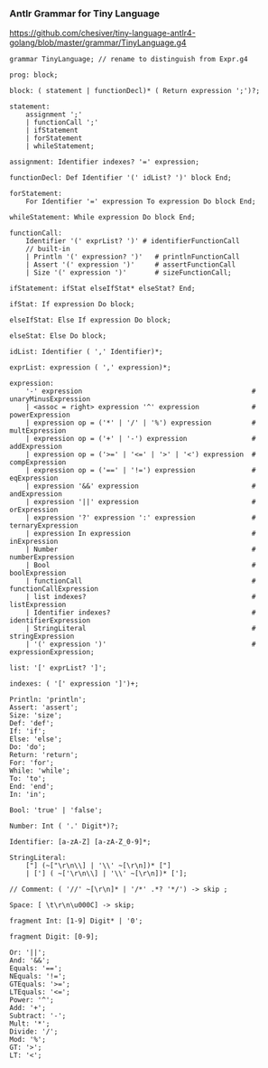 
### Antlr Grammar for Tiny Language 

https://github.com/chesiver/tiny-language-antlr4-golang/blob/master/grammar/TinyLanguage.g4

```antlr
grammar TinyLanguage; // rename to distinguish from Expr.g4

prog: block;

block: ( statement | functionDecl)* ( Return expression ';')?;

statement:
	assignment ';'
	| functionCall ';'
	| ifStatement
	| forStatement
	| whileStatement;

assignment: Identifier indexes? '=' expression;

functionDecl: Def Identifier '(' idList? ')' block End;

forStatement:
	For Identifier '=' expression To expression Do block End;

whileStatement: While expression Do block End;

functionCall:
	Identifier '(' exprList? ')' # identifierFunctionCall
	// built-in
	| Println '(' expression? ')'	# printlnFunctionCall
	| Assert '(' expression ')'		# assertFunctionCall
	| Size '(' expression ')'		# sizeFunctionCall;

ifStatement: ifStat elseIfStat* elseStat? End;

ifStat: If expression Do block;

elseIfStat: Else If expression Do block;

elseStat: Else Do block;

idList: Identifier ( ',' Identifier)*;

exprList: expression ( ',' expression)*;

expression:
	'-' expression											# unaryMinusExpression
	| <assoc = right> expression '^' expression				# powerExpression
	| expression op = ('*' | '/' | '%') expression			# multExpression
	| expression op = ('+' | '-') expression				# addExpression
	| expression op = ('>=' | '<=' | '>' | '<') expression	# compExpression
	| expression op = ('==' | '!=') expression				# eqExpression
	| expression '&&' expression							# andExpression
	| expression '||' expression							# orExpression
	| expression '?' expression ':' expression				# ternaryExpression
	| expression In expression								# inExpression
	| Number												# numberExpression
	| Bool													# boolExpression
	| functionCall											# functionCallExpression
	| list indexes?											# listExpression
	| Identifier indexes?									# identifierExpression
	| StringLiteral											# stringExpression
	| '(' expression ')'									# expressionExpression;

list: '[' exprList? ']';

indexes: ( '[' expression ']')+;

Println: 'println';
Assert: 'assert';
Size: 'size';
Def: 'def';
If: 'if';
Else: 'else';
Do: 'do';
Return: 'return';
For: 'for';
While: 'while';
To: 'to';
End: 'end';
In: 'in';

Bool: 'true' | 'false';

Number: Int ( '.' Digit*)?;

Identifier: [a-zA-Z] [a-zA-Z_0-9]*;

StringLiteral:
	["] (~["\r\n\\] | '\\' ~[\r\n])* ["]
	| ['] ( ~['\r\n\\] | '\\' ~[\r\n])* ['];

// Comment: ( '//' ~[\r\n]* | '/*' .*? '*/') -> skip ;

Space: [ \t\r\n\u000C] -> skip;

fragment Int: [1-9] Digit* | '0';

fragment Digit: [0-9];

Or: '||';
And: '&&';
Equals: '==';
NEquals: '!=';
GTEquals: '>=';
LTEquals: '<=';
Power: '^';
Add: '+';
Subtract: '-';
Mult: '*';
Divide: '/';
Mod: '%';
GT: '>';
LT: '<';
```